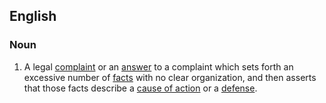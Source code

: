 ==English==

===Noun===
{{en-noun|head=[[shotgun]] [[pleading]]}}
# {{context|legal|lang=en}} A legal [[complaint]] or an [[answer]] to a complaint which sets forth an excessive number of [[fact]]s with no clear organization, and then asserts that those facts describe a [[cause of action]] or a [[defense]].